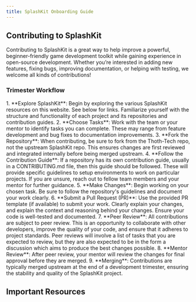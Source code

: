 ```yaml
---
title: SplashKit Onboarding Guide
---
```



## Contributing to SplashKit

Contributing to SplashKit is a great way to help improve a powerful, beginner-friendly game
development toolkit while gaining experience in open-source development. Whether you’re interested
in adding new features, fixing bugs, improving documentation, or helping with testing, we welcome
all kinds of contributions!

### Trimester Workflow

<Steps>
  1. **Explore SplashKit**: Begin by exploring the various SplashKit resources on this website. See
  below for links. Familiarize yourself with the structure and functionality of each project and its
  repositories and contribution guides. 2. **Choose Tasks**: Work with the team or your mentor to
  identify tasks you can complete. These may range from feature development and bug fixes to
  documentation improvements. 3. **Fork the Repository**: When contributing, be sure to fork from
  the Thoth-Tech repo, not the upstream SplashKit repo. This ensures changes are first reviewed and
  integrated internally before being merged upstream. 4. **Follow the Contribution Guide**: If a
  repository has its own contribution guide, usually in a CONTRIBUTING.md file, then this guide
  should be followed. These will provide specific guidelines to setup environments to work on
  particular projects. If you are unsure, reach out to fellow team members and your mentor for
  further guidance. 5. **Make Changes**: Begin working on your chosen task. Be sure to follow the
  repository's guidelines and document your work clearly. 6. **Submit a Pull Request (PR)**: Use the
  provided PR template (if available) to submit your work. Clearly explain your changes, and explain
  the context and reasoning behind your changes. Ensure your code is well-tested and documented. 7.
  **Peer Review**: All contributions are subject to peer review. This is an opportunity to
  collaborate with other developers, improve the quality of your code, and ensure that it adheres to
  project standards. Peer reviews will involve a list of tasks that you are expected to review, but
  they are also expected to be in the form a discussion which aims to produce the best changes
  possible. 8. **Mentor Review**: After peer review, your mentor will review the changes for final
  approval before they are merged. 9. **Merging**: Contributions are typically merged upstream at
  the end of a development trimester, ensuring the stability and quality of the SplashKit project.
</Steps>

## Important Resources

<LinkCard
  title="SplashKit Overview"
  href="/products/splashkit/0-overview"
  description="Go here for an explanation of SplashKit and its components, and links to all repositories and contributing guides."
/>
<LinkCard
  title="Git Contributions Guide"
  href="/resources/quality-assurance/git-contributions-guide"
  description=""
/>
<CardGrid>
  <LinkCard title="Frequently Asked Questions" href="/resources/faq" description="" />
  <LinkCard
    title="Pull Request Template"
    href="/resources/documentation/templates/pr-template"
    description=""
  />
  <LinkCard
    title="Writing Style Guide"
    href="/resources/documentation/writing-style-guide"
    description=""
  />
  <LinkCard
    title="Documenting for Thoth Tech"
    href="/resources/documentation/documenting-for-thoth-tech"
    description=""
  />
  <LinkCard
    title="SplashKit Tutorial Peer Review Guide"
    href="/products/splashkit/splashkit-tutorials/onboarding/03-pull-request"
    description=""
  />
  <LinkCard
    title="SplashKit Expansion Peer Review Guide"
    href="/products/splashkit/splashkit-expansion/documentation/peer-review-guide"
    description=""
  />
</CardGrid>
